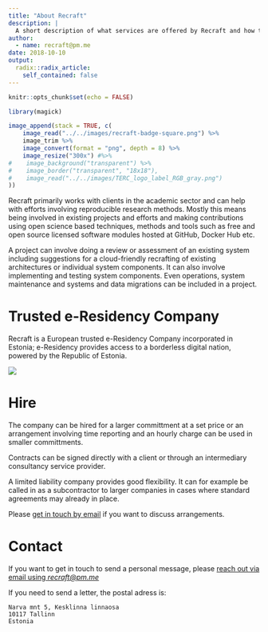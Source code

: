 ```yaml
---
title: "About Recraft"
description: |
  A short description of what services are offered by Recraft and how to get in touch.
author:
  - name: recraft@pm.me
date: 2018-10-10
output:
  radix::radix_article:
    self_contained: false
---
```


```r
knitr::opts_chunk$set(echo = FALSE)
```

```r
library(magick)

image_append(stack = TRUE, c(
    image_read("../../images/recraft-badge-square.png") %>% 
    image_trim %>% 
    image_convert(format = "png", depth = 8) %>% 
    image_resize("300x") #%>% 
#    image_background("transparent") %>%
#    image_border("transparent", "18x18"),
#    image_read("../../images/TERC_logo_label_RGB_gray.png")
))
```


Recraft primarily works with clients in the academic sector and can help with efforts involving reproducible research methods. Mostly this means being involved in existing projects and efforts and making contributions using open science based techniques, methods and tools such as free and open source licensed software modules hosted at GitHub, Docker Hub etc.

A project can involve doing a review or assessment of an existing system including suggestions for a cloud-friendly recrafting of existing architectures or individual system components. It can also involve implementing and testing system components. Even operations, system maintenance and systems and data migrations can be included in a project.

# Trusted e-Residency Company

Recraft is a European trusted e-Residency Company incorporated in Estonia; e-Residency provides access to a borderless digital nation, powered by the Republic of Estonia.

[![](../../images/terc.png)](https://e-resident.gov.ee/start-a-company)


# Hire

The company can be hired for a larger committment at a set price or an arrangement involving time reporting and an hourly charge can be used in smaller committments. 

Contracts can be signed directly with a client or through an intermediary consultancy service provider.

A limited liability company provides good flexibility. It can for example be called in as a subcontractor to larger companies in cases where standard agreements may already in place. 

Please [get in touch by email](mailto:recraft@pm.m) if you want to discuss arrangements.

# Contact

If you want to get in touch to send a personal message, please [reach out via email using _recraft@pm.me_](mailto:recraft@pm.me)

If you need to send a letter, the postal adress is:

    Narva mnt 5, Kesklinna linnaosa
    10117 Tallinn
    Estonia
